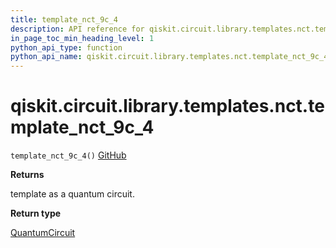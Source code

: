 ```yaml
---
title: template_nct_9c_4
description: API reference for qiskit.circuit.library.templates.nct.template_nct_9c_4
in_page_toc_min_heading_level: 1
python_api_type: function
python_api_name: qiskit.circuit.library.templates.nct.template_nct_9c_4
---
```


# qiskit.circuit.library.templates.nct.template\_nct\_9c\_4

<span id="qiskit.circuit.library.templates.nct.template_nct_9c_4" />

`template_nct_9c_4()` [GitHub](https://github.com/qiskit/qiskit/tree/stable/0.21/qiskit/circuit/library/templates/nct/template_nct_9c_4.py "view source code")

**Returns**

template as a quantum circuit.

**Return type**

[QuantumCircuit](qiskit.circuit.QuantumCircuit "qiskit.circuit.QuantumCircuit")

